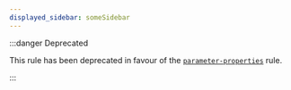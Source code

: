 ```yaml
---
displayed_sidebar: someSidebar
---
```


:::danger Deprecated

This rule has been deprecated in favour of the [`parameter-properties`](https://typescript-eslint.io/rules/parameter-properties/) rule.

:::

<!--
This doc file has been left on purpose to help direct people to the replacement rule.

Note that there is no actual way to get to this page in the normal navigation,
so end-users will only be able to get to this page from the search bar.
-->
